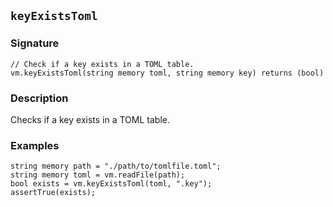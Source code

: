 ## `keyExistsToml`

### Signature

```solidity
// Check if a key exists in a TOML table.
vm.keyExistsToml(string memory toml, string memory key) returns (bool)
```

### Description

Checks if a key exists in a TOML table.

### Examples

```solidity
string memory path = "./path/to/tomlfile.toml";
string memory toml = vm.readFile(path);
bool exists = vm.keyExistsToml(toml, ".key");
assertTrue(exists);
```
